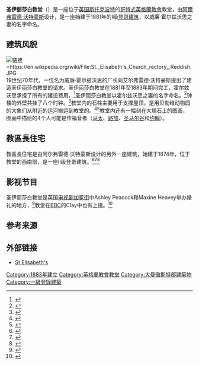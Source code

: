 {{noteTA
|T=zh-tw:聖伊莉莎白教堂 (史托克港); zh-hk:聖伊利沙伯堂 (史托港); zh-cn:圣伊丽莎白教堂 (斯托克波特);
|1=zh-tw:聖伊莉莎白教堂; zh-hk:聖伊利沙伯堂; zh-cn:圣伊丽莎白教堂;
|2=zh-tw:伊莉莎白; zh-hk:伊利沙伯; zh-cn:伊丽莎白;
|3=zh-tw:史托克港; zh-hk:史托港; zh-cn:斯托克波特;
|4=zh-tw:哥德; zh-hk:哥德; zh-cn:哥特;
}}

{{Infobox church
|name=圣伊丽莎白教堂
|image=St Elisabeths.JPG
|caption=
|dedication=圣伊丽莎白
|denomination=[[英格蘭教會|英國國教會]]
|churchmanship={{Link-en|安立甘大公主義|Anglo-Catholicism|安立甘大公主義派}} / [[高教會派|高教會派]]
|diocese=[[聖公會曼徹斯特教區|聖公會曼徹斯特教區]]
|province=[[約克教省|約克教省]]
|rector=安吉·斯坦顿
|priest=空缺
|website=[http://www.saintelisabeths.org/ www.saintelisabeths.org]
}}

'''圣伊丽莎白教堂'''（{{lang-en|St. Elisabeth's Church}}）是一座位于[[英国|英国]][[斯托克波特|斯托克波特]]的[[哥特式建筑|哥特式]][[英格蘭教會|英格蘭教會]]教堂，由[[阿爾弗雷德·沃特豪斯|阿爾弗雷德·沃特豪斯]]设计，是一座始建于1881年的I级[[登錄建築|登录建筑]]，以威廉·霍尔兹沃思之妻的名字命名。

== 建筑风貌 ==
[[File:St._Elisabeth's_Church_rectory,_Reddish.JPG|链接=https://en.wikipedia.org/wiki/File:St._Elisabeth's_Church_rectory,_Reddish.JPG]]
19世纪70年代，一位名为威廉·霍尔兹沃思的厂长向艾尔弗雷德·沃特豪斯提出了建造圣伊丽莎白教堂的请求。圣伊丽莎白教堂在1881年至1883年期间完工，霍尔兹沃思承担了所有的建设费用。<ref name="NP">{{cite book|title=The Buildings of England: South Lancashire|last=Pevsner|first=Nikolaus|authorlink=Nikolaus Pevsner|publisher=Penguin Books|year=1969|isbn=0-14-071036-1|location=London|pages=371–372}}</ref>圣伊丽莎白教堂以霍尔兹沃思之妻的名字命名。<ref name="Cronin">{{cite book|title=Images of England: Reddish|last=Cronin|first=Jill|publisher=Tempus Publishing|year=2000|isbn=0-7524-1878-5|location=Stroud, Glos|pages=54–56}}</ref>钟楼的外壁共挂了八个时钟。<ref name="SEHist">{{cite web|url=http://www.saintelisabeths.org/html/history.html|title=History|accessdate=9 October 2006|work=St Elisabeth's|deadurl=yes|archiveurl=https://web.archive.org/web/20061229231103/http://saintelisabeths.org/html/history.html|archivedate=2006年12月29日}}</ref>教堂内的石柱主要用于支撑屋顶，是用贝勒维动物园的大象们从附近的运河搬运到教堂的。<ref name="Cronin2">{{cite book|title=Images of England: Reddish|last=Cronin|first=Jill|publisher=Tempus Publishing|year=2000|isbn=0-7524-1878-5|location=Stroud, Glos|pages=54–56}}</ref><ref name="SEHist2">{{cite web|url=http://www.saintelisabeths.org/html/history.html|title=History|accessdate=9 October 2006|work=St Elisabeth's|deadurl=yes|archiveurl=https://web.archive.org/web/20061229231103/http://saintelisabeths.org/html/history.html|archivedate=2006年12月29日}}</ref>教堂内还有一幅刻在大理石上的图画，图画中描绘的4个人可能是传福音者（[[馬太|马太]]、[[路加|路加]]、[[聖馬爾谷|圣马尔谷]]和[[福音書作者約翰|约翰]]）。

== 教區長住宅 ==
教區長住宅是由阿尔弗雷德·沃特豪斯设计的另外一座建筑，始建于1874年，位于教堂的西南部，是一座II级登录建筑。<ref>{{cite web|url=http://www.imagesofengland.org.uk/details/default.aspx?id=210836|title=Former rectory to Church of St Elisabeth|accessdate=9 June 2008|work=Images of England|archive-url=https://web.archive.org/web/20160818112708/http://www.imagesofengland.org.uk/details/default.aspx?id=210836|archive-date=2016-08-18|dead-url=yes}}</ref><ref>{{cite web|url=http://www.imagesofengland.org.uk/details/default.aspx?id=210837|title=Wall to west of Church of St Elisabeth|accessdate=9 June 2008|work=Images of England|archive-url=https://web.archive.org/web/20160818060730/http://www.imagesofengland.org.uk/details/default.aspx?id=210837|archive-date=2016-08-18|dead-url=yes}}</ref><ref>{{cite web|url=http://www.imagesofengland.org.uk/details/default.aspx?id=210823|title=Wall to west and south of Church of St Elisabeth|accessdate=9 June 2008|work=Images of England|archive-url=https://web.archive.org/web/20160818141304/http://www.imagesofengland.org.uk/details/default.aspx?id=210823|archive-date=2016-08-18|dead-url=yes}}</ref>

== 影视节目 ==
圣伊丽莎白教堂是英国[[电视剧|电视剧]][[加冕街|加冕街]]中Ashley Peacock和Maxine Heavey举办婚礼的地方，<ref>{{cite news|title=Street dreams|date=7 October 1997|work=Yorkshire Post}}</ref>教堂在[[英国广播公司|BBC]]的Clay中也有上镜。<ref>{{Citation|last=Gunn|first=Andrew|title=Clay|date=2008-03-30|url=http://www.imdb.com/title/tt1209314/|accessdate=2016-07-22|archive-date=2020-11-28|archive-url=https://web.archive.org/web/20201128002655/https://www.imdb.com/title/tt1209314/|dead-url=no}}</ref>

== 参考来源 ==
{{Reflist|2}}

== 外部链接 ==
* [https://web.archive.org/web/20160806054128/http://www.saintelisabeths.org/ St Elisabeth's]
{{Commons category|St Elisabeth's Church, Reddish}}

[[Category:1883年建立|Category:1883年建立]]
[[Category:英格蘭教會教堂|Category:英格蘭教會教堂]]
[[Category:大曼徹斯特郡建築物|Category:大曼徹斯特郡建築物]]
[[Category:一級登錄建築|Category:一級登錄建築]]